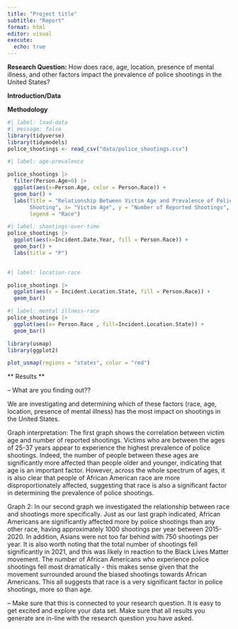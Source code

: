 ```yaml
---
title: "Project title"
subtitle: "Report"
format: html
editor: visual
execute:
  echo: true
---
```


**Research Question:** How does race, age, location, presence of mental illness, and other factors impact the prevalence of police shootings in the United States?

**Introduction/Data**

**Methodology**

```r
#| label: load-data
#| message: false
library(tidyverse)
library(tidymodels)
police_shootings <- read_csv("data/police_shootings.csv")

```

```r
#| label: age-prevalence

police_shootings |>
  filter(Person.Age>0) |>
  ggplot(aes(x=Person.Age, color = Person.Race)) +
  geom_bar() +
  labs(Title = "Relationship Between Victim Age and Prevalence of Police 
       Shooting", x= "Victim Age", y = "Number of Reported Shootings", 
       legend = "Race")

```

```r
#| label: shootings-over-time
police_shootings |>
  ggplot(aes(x=Incident.Date.Year, fill = Person.Race)) +
  geom_bar() + 
  labs(title = "P")
  
```

```r
#| label: location-race

police_shootings |>
  ggplot(aes(x = Incident.Location.State, fill = Person.Race)) +
  geom_bar()

```

```r
#| label: mental illness-race
police_shootings |>
  ggplot(aes(x= Person.Race , fill=Incident.Location.State)) +
  geom_bar()
```

```r
library(usmap)
library(ggplot2)

plot_usmap(regions = "states", color = "red")
```

\*\* Results \*\*

-- What are you finding out??

We are investigating and determining which of these factors (race, age, location, presence of mental illness) has the most impact on shootings in the United States.

Graph interpretation: The first graph shows the correlation between victim age and number of reported shootings. Victims who are between the ages of 25-37 years appear to experience the highest prevalence of police shootings. Indeed, the number of people between these ages are significantly more affected than people older and younger, indicating that age is an important factor. However, across the whole spectrum of ages, it is also clear that people of African American race are more disproportionately affected, suggesting that race is also a significant factor in determining the prevalence of police shootings.

Graph 2: In our second graph we investigated the relationship between race and shootings more specifically. Just as our last graph indicated, African Americans are significantly affected more by police shootings than any other race, having approximately 1000 shootings per year between 2015-2020. In addition, Asians were not too far behind with 750 shootings per year. It is also worth noting that the total number of shootings fell significantly in 2021, and this was likely in reaction to the Black Lives Matter movement. The number of African Americans who experience police shootings fell most dramatically - this makes sense given that the movement surrounded around the biased shootings towards African Americans. This all suggests that race is a very significant factor in police shootings, more so than age.

-- Make sure that this is connected to your research question. It is easy to get excited and explore your data set. Make sure that all results you generate are in-line with the research question you have asked.

\
